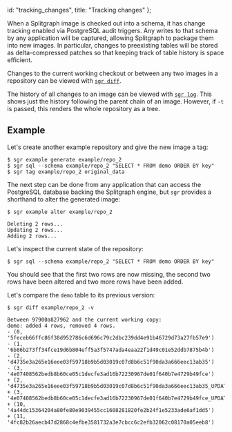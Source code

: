  id: "tracking_changes",
  title: "Tracking changes"
};

When a Splitgraph image is checked out into a schema, it has change tracking enabled via PostgreSQL
audit triggers. Any writes to that schema by any application will be captured, allowing Splitgraph
to package them into new images. In particular, changes to preexisting tables will be stored as
delta-compressed patches so that keeping track of table history is space efficient.

Changes to the current working checkout or between any two images in a repository can be
viewed with [`sgr diff`](../sgr/image_information/diff).

The history of all changes to an image can be viewed with [`sgr log`](../sgr/image_information/log).
This shows just the history following the parent chain of an image. However, if `-t` is passed,
this renders the whole repository as a tree.

## Example

Let's create another example repository and give the new image a tag:

```shell-session
$ sgr example generate example/repo_2
$ sgr sql --schema example/repo_2 "SELECT * FROM demo ORDER BY key"
$ sgr tag example/repo_2 original_data
```

The next step can be done from any application that can access the
PostgreSQL database backing the Splitgraph engine, but `sgr` provides a
shorthand to alter the generated image:

```shell-session
$ sgr example alter example/repo_2

Deleting 2 rows...
Updating 2 rows...
Adding 2 rows...
```

Let's inspect the current state of the repository:

```shell-session
$ sgr sql --schema example/repo_2 "SELECT * FROM demo ORDER BY key"
```

You should see that the first two rows are now missing, the second two
rows have been altered and two more rows have been added.

Let's compare the `demo` table to its previous version:

```shell-session
$ sgr diff example/repo_2 -v

Between 97900a827962 and the current working copy:
demo: added 4 rows, removed 4 rows.
- (0, '5feceb66ffc86f38d952786c6d696c79c2dbc239dd4e91b46729d73a27fb57e9')
- (1, '6b86b273ff34fce19d6b804eff5a3f5747ada4eaa22f1d49c01e52ddb7875b4b')
- (2, 'd4735e3a265e16eee03f59718b9b5d03019c07d8b6c51f90da3a666eec13ab35')
- (3, '4e07408562bedb8b60ce05c1decfe3ad16b72230967de01f640b7e4729b49fce')
+ (2, 'd4735e3a265e16eee03f59718b9b5d03019c07d8b6c51f90da3a666eec13ab35_UPDATED')
+ (3, '4e07408562bedb8b60ce05c1decfe3ad16b72230967de01f640b7e4729b49fce_UPDATED')
+ (10, '4a44dc15364204a80fe80e9039455cc1608281820fe2b24f1e5233ade6af1dd5')
+ (11, '4fc82b26aecb47d2868c4efbe3581732a3e7cbcc6c2efb32062c08170a05eeb8')

```